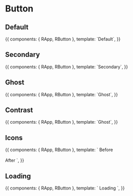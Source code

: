 

<Meta title="Button" component={RButton} />

# Button

<ArgsTable of={RButton} />

## Default

<Canvas>
  <Story name="Default">
    {{
      components: { RApp, RButton },
      template: `<r-app><r-button>Default</r-button></r-app>`,
    }}
  </Story>
</Canvas>

## Secondary

<Canvas>
  <Story name="Secondary">
    {{
      components: { RApp, RButton },
      template: `<r-app><r-button color="secondary">Secondary</r-button></r-app>`,
    }}
  </Story>
</Canvas>

## Ghost

<Canvas>
  <Story name="Ghost">
    {{
      components: { RApp, RButton },
      template: `<r-app><r-button ghost>Ghost</r-button></r-app>`,
    }}
  </Story>
</Canvas>

## Contrast

<Canvas>
  <Story name="Contrast">
    {{
      components: { RApp, RButton },
      template: `<r-app><r-section class="bg-primary"><r-button contrast>Ghost</r-button></r-section></r-app>`,
    }}
  </Story>
</Canvas>

## Icons

<Canvas>
  <Story name="Icons">
    {{
      components: { RApp, RButton },
      template: `
        <r-app>
          <r-button icon-before="mdiCog">Before</r-button>
          <br/>
          <br/>
          <r-button icon-after="mdiChevronRight">After</r-button>
        </r-app>
      `,
    }}
  </Story>
</Canvas>

## Loading

<Canvas>
  <Story name="Loading">
    {{
      components: { RApp, RButton },
      template: `
        <r-app>
          <r-button loading>Loading</r-button>
        </r-app>
      `,
    }}
  </Story>
</Canvas>
